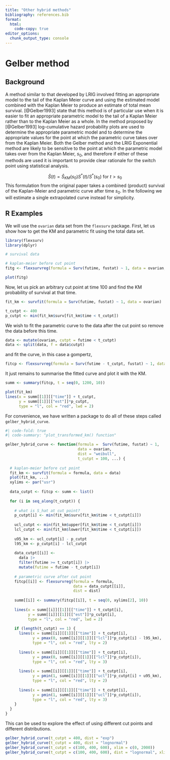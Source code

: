 ```yaml
---
title: "Other hybrid methods"
bibliography: references.bib
format:
  html:
    code-copy: true
editor_options: 
  chunk_output_type: console
---
```


# Gelber method

## Background

A method similar to that developed by LRIG involved fitting an appropriate model to the tail of the Kaplan Meier curve and using the estimated model combined with the Kaplan Meier to produce an estimate of total mean survival. [@Gelber1993] state that this method is of particular use when it is easier to fit an appropriate parametric model to the tail of a Kaplan Meier rather than to the Kaplan Meier as a whole. In the method proposed by [@Gelber1993] log-cumulative hazard probability plots are used to determine the appropriate parametric model and to determine the appropriate values for the point at which the parametric curve takes over from the Kaplan Meier. Both the Gelber method and the LRIG Exponential method are likely to be sensitive to the point at which the parametric model takes over from the Kaplan Meier, $s_0$, and therefore if either of these methods are used it is important to provide clear rationale for the switch point using statistical analysis.

$$
\hat{S}(t) = \hat{S}_{KM}(s_0) S^*(t)/S^*(s_0) \mbox{ for } t > s_0
$$
This formulation from the original paper takes a combined (product) survival of the Kaplan-Meier and parametric curve after time $s_0$.
In the following we will estimate a single extrapolated curve instead for simplicity.

## R Examples

We will use the `ovarian` data set from the `flexsurv` package.
First, let us show how to get the KM and parametric fit using the total data set.

```r
library(flexsurv)
library(dplyr)

# survival data

# kaplan-meier before cut point
fitg <- flexsurvreg(formula = Surv(futime, fustat) ~ 1, data = ovarian, dist = "gompertz")

plot(fitg)
```

Now, let us pick an arbitrary cut point at time 100 and find the KM probability of survival at that time.

```r
fit_km <- survfit(formula = Surv(futime, fustat) ~ 1, data = ovarian)

t_cutpt <- 400
p_cutpt <- min(fit_km$surv[fit_km$time < t_cutpt])
```

We wish to fit the parametric curve to the data after the cut point so remove the data before this time.

```r
data <- mutate(ovarian, cutpt = futime < t_cutpt)
data <- split(data, f = data$cutpt)
```

and fit the curve, in this case a gompertz,

```r
fitcp <- flexsurvreg(formula = Surv(futime - t_cutpt, fustat) ~ 1, data = data$`FALSE`, dist = "gompertz")
```

It just remains to summarise the fitted curve and plot it with the KM.

```r
summ <- summary(fitcp, t = seq(0, 1200, 10))

plot(fit_km)
lines(x = summ[[1]][["time"]] + t_cutpt,
      y = summ[[1]][["est"]]*p_cutpt,
      type = "l", col = "red", lwd = 2)
```

For convenience, we have written a package to do all of these steps called `gelber_hybrid_curve`.


```r
#| code-fold: true
#| code-summary: "plot_transformed_km() function"

gelber_hybrid_curve <- function(formula =  Surv(futime, fustat) ~ 1,
                                data = ovarian,
                                dist = "weibull",
                                t_cutpt = 100, ...) {
  
  # kaplan-meier before cut point
  fit_km <- survfit(formula = formula, data = data)
  plot(fit_km, ...)
  xylims <- par("usr")
  
  data_cutpt <- fitcp <- summ <- list()
  
  for (i in seq_along(t_cutpt)) {
    
    # what is S_hat at cut point?
    p_cutpt[i] <- min(fit_km$surv[fit_km$time < t_cutpt[i]])
    
    ucl_cutpt <- min(fit_km$upper[fit_km$time < t_cutpt[i]])
    lcl_cutpt <- min(fit_km$lower[fit_km$time < t_cutpt[i]])
    
    u95_km <- ucl_cutpt[i] - p_cutpt
    l95_km <- p_cutpt[i] - lcl_cutpt
    
    data_cutpt[[i]] <-
      data |> 
      filter(futime >= t_cutpt[i]) |> 
      mutate(futime = futime - t_cutpt[i])
    
    # parametric curve after cut point
    fitcp[[i]] <- flexsurvreg(formula = formula,
                              data = data_cutpt[[i]],
                              dist = dist)
    
    summ[[i]] <- summary(fitcp[[i]], t = seq(0, xylims[2], 10))
    
    lines(x = summ[[i]][[1]][["time"]] + t_cutpt[i],
          y = summ[[i]][[1]][["est"]]*p_cutpt[i],
          type = "l", col = "red", lwd = 2)
    
    if (length(t_cutpt) == 1) {
      lines(x = summ[[i]][[1]][["time"]] + t_cutpt[i],
            y = pmax(0, summ[[i]][[1]][["lcl"]]*p_cutpt[i] - l95_km),
            type = "l", col = "red", lty = 2)
      
      lines(x = summ[[i]][[1]][["time"]] + t_cutpt[i],
            y = pmax(0, summ[[i]][[1]][["lcl"]]*p_cutpt[i]),
            type = "l", col = "red", lty = 3)
      
      lines(x = summ[[i]][[1]][["time"]] + t_cutpt[i],
            y = pmin(1, summ[[i]][[1]][["ucl"]]*p_cutpt[i] + u95_km),
            type = "l", col = "red", lty = 2)
      
      lines(x = summ[[i]][[1]][["time"]] + t_cutpt[i],
            y = pmin(1, summ[[i]][[1]][["ucl"]]*p_cutpt[i]),
            type = "l", col = "red", lty = 3)
    }
  }
}
```

This can be used to explore the effect of using different cut points and different distributions.

```r
gelber_hybrid_curve(t_cutpt = 400, dist = "exp")
gelber_hybrid_curve(t_cutpt = 400, dist = "lognormal")
gelber_hybrid_curve(t_cutpt = c(100, 400, 600), xlim = c(0, 2000))
gelber_hybrid_curve(t_cutpt = c(100, 400, 600), dist = "lognormal", xlim = c(0, 2000))
```

